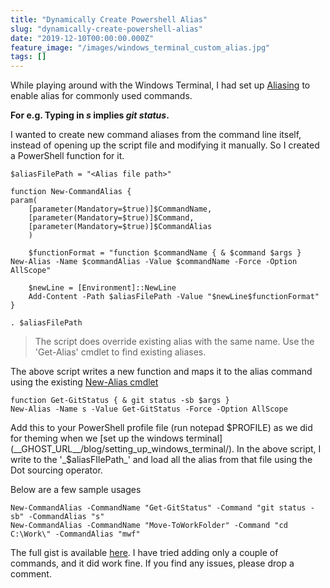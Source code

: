 ```yaml
---
title: "Dynamically Create Powershell Alias"
slug: "dynamically-create-powershell-alias"
date: "2019-12-10T00:00:00.000Z"
feature_image: "/images/windows_terminal_custom_alias.jpg"
tags: []
---
```


While playing around with the Windows Terminal, I had set up [Aliasing](__GHOST_URL__/blog/setting-up-windows-terminal/#aliasing) to enable alias for commonly used commands.

**For e.g. Typing in _s_ implies _git status_.**

I wanted to create new command aliases from the command line itself, instead of opening up the script file and modifying it manually. So I created a PowerShell function for it.

    $aliasFilePath = "<Alias file path>"
    
    function New-CommandAlias {
    param(
        [parameter(Mandatory=$true)]$CommandName,
        [parameter(Mandatory=$true)]$Command,
        [parameter(Mandatory=$true)]$CommandAlias
        )
    
        $functionFormat = "function $commandName { & $command $args }
    New-Alias -Name $commandAlias -Value $commandName -Force -Option AllScope"
    
        $newLine = [Environment]::NewLine
        Add-Content -Path $aliasFilePath -Value "$newLine$functionFormat"
    }
    
    . $aliasFilePath
    

> The script does override existing alias with the same name. Use the 'Get-Alias' cmdlet to find existing aliases.

The above script writes a new function and maps it to the alias command using the existing [New-Alias cmdlet](https://docs.microsoft.com/en-us/powershell/module/microsoft.powershell.utility/new-alias?view=powershell-6)

    function Get-GitStatus { & git status -sb $args }
    New-Alias -Name s -Value Get-GitStatus -Force -Option AllScope
    

Add this to your PowerShell profile file (run notepad $PROFILE) as we did for theming when we [set up the windows terminal](__GHOST_URL__/blog/setting_up_windows_terminal/). In the above script, I write to the '_$aliasFIlePath_' and load all the alias from that file using the Dot sourcing operator.

Below are a few sample usages

    New-CommandAlias -CommandName "Get-GitStatus" -Command "git status -sb" -CommandAlias "s"
    New-CommandAlias -CommandName "Move-ToWorkFolder" -Command "cd C:\Work\" -CommandAlias "mwf"
    

The full gist is available [here](https://gist.github.com/rahulpnath/0007a3bdd7da2efc7024bd92c002cf17#file-dynamicpowershellalias-ps1). I have tried adding only a couple of commands, and it did work fine. If you find any issues, please drop a comment.
